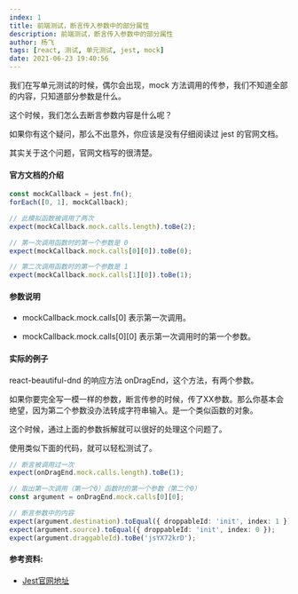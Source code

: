 ```yaml
---
index: 1
title: 前端测试，断言传入参数中的部分属性
description: 前端测试，断言传入参数中的部分属性
author: 杨飞
tags: [react, 测试, 单元测试, jest, mock]
date: 2021-06-23 19:40:56
---
```


我们在写单元测试的时候，偶尔会出现，mock 方法调用的传参，我们不知道全部的内容，只知道部分参数是什么。

这个时候，我们怎么去断言参数内容是什么呢？


如果你有这个疑问，那么不出意外，你应该是没有仔细阅读过 jest 的官网文档。

其实关于这个问题，官网文档写的很清楚。

#### 官方文档的介绍

```typescript
const mockCallback = jest.fn();
forEach([0, 1], mockCallback);

// 此模拟函数被调用了两次
expect(mockCallback.mock.calls.length).toBe(2);

// 第一次调用函数时的第一个参数是 0
expect(mockCallback.mock.calls[0][0]).toBe(0);

// 第二次调用函数时的第一个参数是 1
expect(mockCallback.mock.calls[1][0]).toBe(1);
```

#### 参数说明

- mockCallback.mock.calls[0]     表示第一次调用。

- mockCallback.mock.calls[0][0]  表示第一次调用时的第一个参数。


#### 实际的例子

react-beautiful-dnd 的响应方法 onDragEnd，这个方法，有两个参数。

如果你要完全写一模一样的参数，断言传参的时候，传了XX参数。那么你基本会绝望，因为第二个参数没办法转成字符串输入。是一个类似函数的对象。

这个时候，通过上面的参数拆解就可以很好的处理这个问题了。

使用类似下面的代码，就可以轻松测试了。

```typescript
// 断言被调用过一次
expect(onDragEnd.mock.calls.length).toBe(1);

// 取出第一次调用（第一个0）函数时的第一个参数（第二个0）
const argument = onDragEnd.mock.calls[0][0];

// 断言参数中的内容
expect(argument.destination).toEqual({ droppableId: 'init', index: 1 });
expect(argument.source).toEqual({ droppableId: 'init', index: 0 });
expect(argument.draggableId).toBe('jsYX72krD');
```


#### 参考资料:

- [Jest官网地址](https://deltice.github.io/jest/docs/zh-Hans/mock-functions.html)
